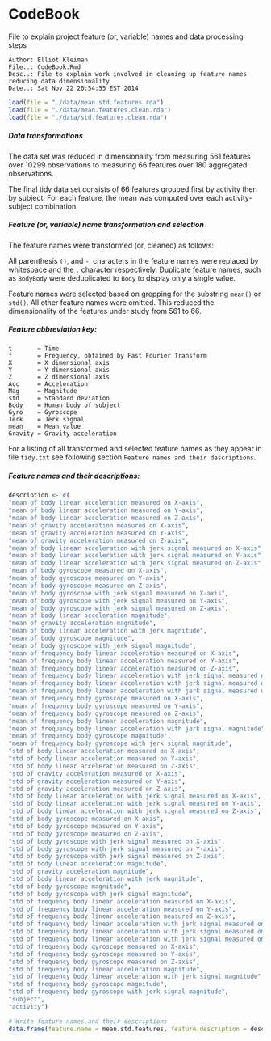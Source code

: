 CodeBook
===========

File to explain project feature (or, variable) names and data processing steps

```Shell
Author: Elliot Kleiman
File..: CodeBook.Rmd
Desc..: File to explain work involved in cleaning up feature names reducing data dimensionality
Date..: Sat Nov 22 20:54:55 EST 2014
```

```r
load(file = "./data/mean.std.features.rda")
load(file = "./data/mean.features.clean.rda")
load(file = "./data/std.features.clean.rda")
```

##### Data transformations

The data set was reduced in dimensionality from
measuring 561 features over 10299 observations to 
measuring 66 features over 180 aggregated observations.

The final tidy data set consists of 66 features grouped 
first by activity then by subject. For each feature, the 
mean was computed over each activity-subject combination.

##### Feature (or, variable) name transformation and selection

The feature names were transformed (or, cleaned) as follows:

All parenthesis `()`, and `-`, characters in the feature names were
replaced by whitespace and the `.` character respectively. Duplicate
feature names, such as `BodyBody` were deduplicated to `Body` to display
only a single value.

Feature names were selected based on grepping for the substring `mean()` or `std()`.
All other feature names were omitted. This reduced the dimensionality of the
features under study from 561 to 66.

##### Feature abbreviation key:

```Shell
t       = Time
f       = Frequency, obtained by Fast Fourier Transform
X       = X dimensional axis
Y       = Y dimensional axis
Z       = Z dimensional axis
Acc     = Acceleration
Mag     = Magnitude
std     = Standard deviation
Body    = Human body of subject
Gyro    = Gyroscope
Jerk    = Jerk signal
mean    = Mean value
Gravity = Gravity acceleration
```

For a listing of all transformed and selected feature names as they appear 
in file `tidy.txt` see following section `Feature names and their descriptions`.

##### Feature names and their descriptions:

```r
description <- c(
"mean of body linear acceleration measured on X-axis",
"mean of body linear acceleration measured on Y-axis",
"mean of body linear acceleration measured on Z-axis",
"mean of gravity acceleration measured on X-axis",
"mean of gravity acceleration measured on Y-axis",
"mean of gravity acceleration measured on Z-axis",
"mean of body linear acceleration with jerk signal measured on X-axis",
"mean of body linear acceleration with jerk signal measured on Y-axis",
"mean of body linear acceleration with jerk signal measured on Z-axis",
"mean of body gyroscope measured on X-axis",
"mean of body gyroscope measured on Y-axis",
"mean of body gyroscope measured on Z-axis",
"mean of body gyroscope with jerk signal measured on X-axis",
"mean of body gyroscope with jerk signal measured on Y-axis",
"mean of body gyroscope with jerk signal measured on Z-axis",
"mean of body linear acceleration magnitude",
"mean of gravity acceleration magnitude",
"mean of body linear acceleration with jerk magnitude",
"mean of body gyroscope magnitude",
"mean of body gyroscope with jerk signal magnitude",
"mean of frequency body linear acceleration measured on X-axis",
"mean of frequency body linear acceleration measured on Y-axis",
"mean of frequency body linear acceleration measured on Z-axis",
"mean of frequency body linear acceleration with jerk signal measured on X-axis",
"mean of frequency body linear acceleration with jerk signal measured on Y-axis",
"mean of frequency body linear acceleration with jerk signal measured on Z-axis",
"mean of frequency body gyroscope measured on X-axis",
"mean of frequency body gyroscope measured on Y-axis",
"mean of frequency body gyroscope measured on Z-axis",
"mean of frequency body linear acceleration magnitude",
"mean of frequency body linear acceleration with jerk signal magnitude",
"mean of frequency body gyroscope magnitude",
"mean of frequency body gyroscope with jerk signal magnitude",
"std of body linear acceleration measured on X-axis",
"std of body linear acceleration measured on Y-axis",
"std of body linear acceleration measured on Z-axis",
"std of gravity acceleration measured on X-axis",
"std of gravity acceleration measured on Y-axis",
"std of gravity acceleration measured on Z-axis",
"std of body linear acceleration with jerk signal measured on X-axis",
"std of body linear acceleration with jerk signal measured on Y-axis",
"std of body linear acceleration with jerk signal measured on Z-axis",
"std of body gyroscope measured on X-axis",
"std of body gyroscope measured on Y-axis",
"std of body gyroscope measured on Z-axis",
"std of body gyroscope with jerk signal measured on X-axis",
"std of body gyroscope with jerk signal measured on Y-axis",
"std of body gyroscope with jerk signal measured on Z-axis",
"std of body linear acceleration magnitude",
"std of gravity acceleration magnitude",
"std of body linear acceleration with jerk magnitude",
"std of body gyroscope magnitude",
"std of body gyroscope with jerk signal magnitude",
"std of frequency body linear acceleration measured on X-axis",
"std of frequency body linear acceleration measured on Y-axis",
"std of frequency body linear acceleration measured on Z-axis",
"std of frequency body linear acceleration with jerk signal measured on X-axis",
"std of frequency body linear acceleration with jerk signal measured on Y-axis",
"std of frequency body linear acceleration with jerk signal measured on Z-axis",
"std of frequency body gyroscope measured on X-axis",
"std of frequency body gyroscope measured on Y-axis",
"std of frequency body gyroscope measured on Z-axis",
"std of frequency body linear acceleration magnitude",
"std of frequency body linear acceleration with jerk signal magnitude",
"std of frequency body gyroscope magnitude",
"std of frequency body gyroscope with jerk signal magnitude",
"subject",
"activity")

# Write feature names and their descriptions
data.frame(feature.name = mean.std.features, feature.description = description)
```